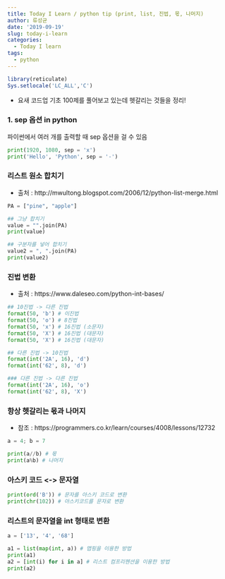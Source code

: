 ```yaml
---
title: Today I Learn / python tip (print, list, 진법, 몫, 나머지)
author: 류성균
date: '2019-09-19'
slug: today-i-learn
categories:
  - Today I learn
tags:
  - python
---
```


<!--more-->

```r
library(reticulate)
Sys.setlocale('LC_ALL','C')
```

- 요새 코드업 기초 100제를 풀어보고 있는데 헷갈리는 것들을 정리!

### 1. sep 옵션 in python

파이썬에서 여러 개를 출력할 때 sep 옵션을 걸 수 있음

```python
print(1920, 1080, sep = 'x')
print('Hello', 'Python', sep = '-')
```

### 리스트 원소 합치기
- 출처 : http://mwultong.blogspot.com/2006/12/python-list-merge.html
```python
PA = ["pine", "apple"]

## 그냥 합치기
value = "".join(PA)
print(value)

## 구분자를 넣어 합치기
value2 = ", ".join(PA)
print(value2)
```


### 진법 변환
- 출처 : https://www.daleseo.com/python-int-bases/
```python
## 10진법 -> 다른 진법
format(50, 'b') # 이진법
format(50, 'o') # 8진법
format(50, 'x') # 16진법 (소문자)
format(50, 'X') # 16진법 (대문자)
format(50, 'X') # 16진법 (대문자)
```

```python
## 다른 진법 -> 10진법
format(int('2A', 16), 'd')
format(int('62', 8), 'd')
```

```python
### 다른 진법 -> 다른 진법
format(int('2A', 16), 'o')
format(int('62', 8), 'X')
```

### 항상 헷갈리는 몫과 나머지
- 참조 : https://programmers.co.kr/learn/courses/4008/lessons/12732
```python
a = 4; b = 7

print(a//b) # 몫
print(a%b) # 나머지
```

### 아스키 코드 <-> 문자열
```python
print(ord('B')) # 문자를 아스키 코드로 변환
print(chr(102)) # 아스키코드를 문자로 변환
```

### 리스트의 문자열을 int 형태로 변환
```python
a = ['13', '4', '68']

a1 = list(map(int, a)) # 맵핑을 이용한 방법
print(a1)
a2 = [int(i) for i in a] # 리스트 컴프리헨션을 이용한 방법
print(a2)
```

